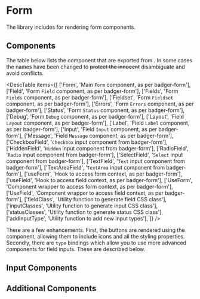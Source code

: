 
# Form

<div className="large wide">
    The library includes <BadgerFormLink/> for rendering form components.
</div>

<Example
  Component={BasicForm}
  code={BasicFormSrc}
  caption="Form"
/>

## Components


The table below lists the component that are exported from <BadgerFormLink/>.
In some cases the names have been changed to <strike>protect the innocent</strike>
disambiguate and avoid conflicts.

<DescTable
  items={[
    ['Form',          'Main `Form` component, as per badger-form'],
    ['Field',         'Form `Field` component, as per badger-form'],
    ['Fields',        'Form `Fields` component, as per badger-form'],
    ['Fieldset',      'Form `Fieldset` component, as per badger-form'],
    ['Errors',        'Form `Errors` component, as per badger-form'],
    ['Status',        'Form `Status` component, as per badger-form'],
    ['Debug',         'Form `Debug` component, as per badger-form'],
    ['Layout',        'Field `Layout` component, as per badger-form'],
    ['Label',         'Field `Label` component, as per badger-form'],
    ['Input',         'Field `Input` component, as per badger-form'],
    ['Message',       'Field `Message` component, as per badger-form'],
    ['CheckboxField', '`Checkbox` input component from badger-form'],
    ['HiddenField',   '`Hidden` input component from badger-form'],
    ['RadioField',    '`Radio` input component from badger-form'],
    ['SelectField',   '`Select` input component from badger-form'],
    ['TextField',     '`Text` input component from badger-form'],
    ['TextAreaField', '`TextArea` input component from badger-form'],
    ['useForm',       'Hook to access form context, as per badger-form'],
    ['useField',      'Hook to access field context, as per badger-form'],
    ['UseForm',       'Component wrapper to access form context, as per badger-form'],
    ['UseField',      'Component wrapper to access field context, as per badger-form'],
    ['fieldClass',    'Utility function to generate field CSS class'],
    ['inputClasses',  'Utility function to generate input CSS class'],
    ['statusClasses', 'Utility function to generate status CSS class'],
    ['addInputType',  'Utility function to add new input types'],
  ]}
/>

There are a few enhancements.  First, the buttons are rendered using the
<ButtonLink/> component, allowing them to include icons and all the styling
properties.  Secondly, there are `type` bindings which allow you to use more
advanced components for field inputs.  These are described below.

## Input Components


<UISelect/>
<MultiSelect/>
<Search/>
<RangeMinMax/>
<RangeMax/>
<RangeMin/>

## Additional Components

<Submitting/>
<CancelSubmit/>
<ResetSubmit/>
